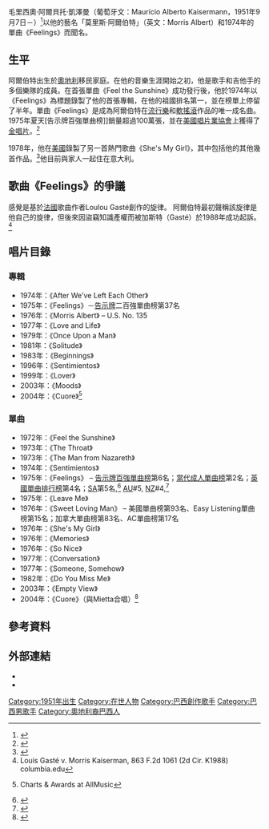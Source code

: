 {{Infobox musical artist
| name         = 莫里斯·阿爾伯特<br>Morris Albert
| image        = 
| caption      = 
| birth_name   = 毛里西奧·阿爾貝托·凱澤曼<br>Maurício Alberto Kaisermann
| birth_date   = {{birth date and age|1951|9|7}}
| birth_place  = {{flag|Brazil}}[[聖保羅|聖保羅]]
| background   = 歌手
| genre        = [[流行樂|流行樂]]、[[軟搖滾|軟搖滾]]
| occupation   = 創作歌手、音樂人、製作人
| years_active = 1973年至今
| instrument   = 歌唱、結他、鋼琴
| label        = [[RCA唱片|RCA]]
| website          =
}}
毛里西奧·阿爾貝托·凱澤曼（葡萄牙文：Maurício Alberto Kaisermann，1951年9月7日－）<ref>{{cite web|url=http://www.famousfolk.com/real/names-a/al.shtml|publisher=Famous Folk|first=Andrew|last=Heenan|title=Real names of famous folks|archiveurl=https://web.archive.org/web/20080724190419/http://www.famousfolk.com/real/names-a/al.shtml|archive-date=2008年7月24日}}</ref>以他的藝名「莫里斯·阿爾伯特」（英文：Morris Albert）和1974年的單曲《Feelings》而聞名。

==生平==
阿爾伯特出生於[[奧地利|奧地利]]移民家庭。在他的音樂生涯開始之初，他是歌手和吉他手的多個樂隊的成員。在首張單曲《Feel the Sunshine》成功發行後，他於1974年以《Feelings》為標題錄製了他的首張專輯，在他的祖國排名第一，並在榜單上停留了半年。單曲《Feelings》是成為阿爾伯特在[[流行樂|流行樂]]和[[軟搖滾|軟搖滾]]作品的唯一成名曲。1975年夏天[告示牌百強單曲榜]]銷量超過100萬張，並在[[美國唱片業協會|美國唱片業協會]]上獲得了[[音樂唱片銷售認證|金唱片]]。<ref>{{cite book|first=Joseph|last=Murrells|year=1978|title=The Book of Golden Discs|version=2|publisher=Barrie and Jenkins Ltd|location=London|page=https://archive.org/details/bookofgoldendisc00murr/page/353 353|isbn=0-214-20512-6|url=https://archive.org/details/bookofgoldendisc00murr/page/353}}</ref>

1978年，他在[[美國|美國]]錄製了另一首熱門歌曲《She's My Girl》，其中包括他的其他幾首作品。<ref>{{cite web|url=https://www.nostalgie.fr/artistes/maurice-albert-nostalgie.fr|title=Maurice Albert Nostalgie}}</ref>他目前與家人一起住在意大利。

==歌曲《Feelings》的爭議==
感覺是基於[[法國|法國]]歌曲作者Loulou Gasté創作的旋律。 阿爾伯特最初聲稱該旋律是他自己的旋律，但後來因盜竊知識產權而被加斯特（Gasté）於1988年成功起訴。<ref>Louis Gasté v. Morris Kaiserman, 863 F.2d 1061 (2d Cir. K1988) columbia.edu</ref>

==唱片目錄==
===專輯===
*1974年：《After We've Left Each Other》
*1975年：《Feelings》－[[告示牌|告示牌]]二百強單曲榜第37名
*1976年：《Morris Albert》 – U.S. No. 135
*1977年：《Love and Life》
*1979年：《Once Upon a Man》
*1981年：《Solitude》
*1983年：《Beginnings》
*1996年：《Sentimientos》
*1999年：《Lover》
*2003年：《Moods》
*2004年：《Cuore》<ref>{{Allmusic|class=artist|id=p30345/charts-awards|pure_url= yes}} Charts & Awards at AllMusic</ref>

===單曲===
*1972年：《Feel the Sunshine》
*1973年：《The Throat》
*1973年：《The Man from Nazareth》
*1974年：《Sentimientos》
*1975年：《Feelings》 – [[告示牌百強單曲榜|告示牌百強單曲榜]]第6名；[[當代成人單曲榜|當代成人單曲榜]]第2名；[[英國單曲排行榜|英國單曲排行榜]]第4名；[[South_Africa|SA]]第5名,<ref>{{cite web |url=http://rock.co.za/files/springbok_top_20_(A).html |publisher= South Africa's Rock List |title= SA Charts 1969 – 1989 |quote= As presented on Springbok Radio/Radio Orion |first1= John |last1= Samson |first2=Chris|last2= Kimberley |first3= Kevin |last3= Farquharson |date= September–October 2000|access-date= 7 January 2014}}</ref> [[Kent_Music_Report|AU]]#5, [[NZ_Listener|NZ]]#4,<ref>{{cite web|url=http://www.flavourofnz.co.nz/index.php?qpageID=search%20rianz&qsongid=2083#n_view_location|title=Flavour of New Zealand|date=30 January 1976}}</ref>
*1975年：《Leave Me》
*1976年：《Sweet Loving Man》 – 美國單曲榜第93名、Easy Listening單曲榜第15名；加拿大單曲榜第83名、AC單曲榜第17名
*1976年：《She's My Girl》
*1976年：《Memories》
*1976年：《So Nice》
*1977年：《Conversation》
*1977年：《Someone, Somehow》
*1982年：《Do You Miss Me》 
*2003年：《Empty View》
*2004年：《Cuore》（與Mietta合唱）<ref>{{cite book|first=David|last=Roberts|year=2006年|title= British Hit Singles & Albums|edition=19th|publisher= Guinness World Records Limited|location=London|pages= 207/8|isbn=1-904994-10-5}}</ref>


==參考資料==
{{reflist}}

==外部連結==
*{{IMDb name|0016561}}
*{{cite web|url=http://www.dicionariompb.com.br/morris-albert |title= Morris Albert |publisher=Dicionário Cravo Albin da Música Popular Brasileira}}

[[Category:1951年出生|Category:1951年出生]]
[[Category:在世人物|Category:在世人物]]
[[Category:巴西創作歌手|Category:巴西創作歌手]]
[[Category:巴西男歌手|Category:巴西男歌手]]
[[Category:奧地利裔巴西人|Category:奧地利裔巴西人]]